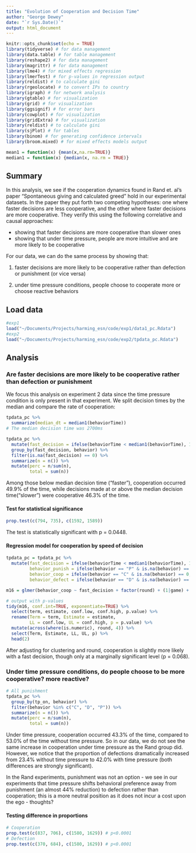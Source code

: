 ```yaml
---
title: "Evolution of Cooperation and Decision Time"
author: "George Dewey"
date: "`r Sys.Date()`"
output: html_document
---
```


```r
knitr::opts_chunk$set(echo = TRUE)
library(tidyverse) # for data management
library(data.table) # for table management
library(reshape2) # for data management
library(magrittr) # for data management
library(lme4) # for mixed effects regression
library(lmerTest) # for p-values in regression output
library(reldist) # to calculate gini
library(rgeolocate) # to convert IPs to country
library(igraph) # for network analysis
library(gtable) # for visualization
library(grid) # for visualization
library(ggsignif) # for error bars
library(cowplot) # for visualization
library(gridExtra) # for visualization
library(reldist) # to calculate gini
library(sjPlot) # for tables
library(binom) # for generating confidence intervals
library(broom.mixed) # for mixed effects models output

mean1 = function(x) {mean(x,na.rm=TRUE)}
median1 = function(x) {median(x, na.rm = TRUE)}
```

## Summary

In this analysis, we see if the cooperation dynamics found in Rand et. al's paper "Spontaneous giving and calculated greed" hold in our experimental datasets. In the paper they put forth two competing hypotheses: one where faster decisions are less cooperative, and the other where faster decisions are more cooperative. They verify this using the following correlative and causal approaches:

- showing that faster decisions are more cooperative than slower ones
- showing that under time pressure, people are more intuitive and are more likely to be cooperative

For our data, we can do the same process by showing that:

1) faster decisions are more likely to be cooperative rather than defection or punishment (or vice versa)

2) under time pressure conditions, people choose to cooperate more or choose reactive behaviors

## Load data

```r
#exp1
load("~/Documents/Projects/harming_esn/code/exp1/data1_pc.Rdata")
#exp2
load("~/Documents/Projects/harming_esn/code/exp2/tpdata_pc.Rdata")
```

## Analysis

### Are faster decisions are more likely to be cooperative rather than defection or punishment

We focus this analysis on experiment 2 data since the time pressure condition is only present in that experiment. We split decision times by the median and compare the rate of cooperation:

```r
tpdata_pc %>%
  summarize(median_dt = median1(behaviorTime)) 
# The median decision time was 2700ms 

tpdata_pc %>%
  mutate(fast_decision = ifelse(behaviorTime < median1(behaviorTime), 1, 0)) %>%
  group_by(fast_decision, behavior) %>%
  filter(is.na(fast_decision) == 0) %>%
  summarize(n = n()) %>%
  mutate(perc = n/sum(n),
         total = sum(n))
```

Among those  below median decision time ("faster"), cooperation occurred 49.9% of the time, while decisions made at or above the median decision time("slower") were cooperative 46.3% of the time.

#### Test for statistical significance

```r
prop.test(c(794, 735), c(1592, 1589))
```
The test is statistically significant with p = 0.0448.

#### Regression model for cooperation by speed of decision
```r
tpdata_pc = tpdata_pc %>%
  mutate(fast_decision = ifelse(behaviorTime < median1(behaviorTime), 1, 0),
         behavior_punish = ifelse(behavior == "P" & is.na(behavior) == 0, 1, 0),
         behavior_coop = ifelse(behavior == "C" & is.na(behavior) == 0, 1, 0),
         behavior_defect = ifelse(behavior == "D" & is.na(behavior) == 0, 1, 0)) 

m16 = glmer(behavior_coop ~ fast_decision + factor(round) + (1|game) + (1|superid), data = tpdata_pc, family = binomial, nAGQ=0, control = glmerControl(optimizer = c("bobyqa"), optCtrl=list(maxfun=2e5), calc.derivs=FALSE))

# output with p-values
tidy(m16, conf.int=TRUE, exponentiate=TRUE) %>%
  select(term, estimate, conf.low, conf.high, p.value) %>%
  rename(Term = term, Estimate = estimate, 
         LL = conf.low, UL = conf.high, p = p.value) %>%
  mutate(across(where(is.numeric), round, 4)) %>%
  select(Term, Estimate, LL, UL, p) %>%
  head(2)
```
After adjusting for clustering and round, cooperation is slightly more likely with a fast decision, though only at a marginally significant level (p = 0.068).

### Under time pressure conditions, do people choose to be more cooperative? more reactive?

```r
# All punishment
tpdata_pc %>%
  group_by(tp_on, behavior) %>%
  filter(behavior %in% c("C", "D", "P")) %>%
  summarize(n = n()) %>%
  mutate(perc = n/sum(n),
         total = sum(n))
```

Under time pressure, cooperation occurred 43.3% of the time, compared to 53.0% of the time without time pressure. So in our data, we do not see the same increase in cooperation under time pressure as the Rand group did. However, we notice that the proportion of defections dramatically increased from 23.4% without time pressure to 42.0% with time pressure (both differences are strongly significant).

In the Rand experiments, punishment was not an option - we see in our experiments that time pressure shifts behavioral preference away from punishment (an almost 44% reduction) to defection rather than cooperation; this is a more neutral position as it does not incur a cost upon the ego - thoughts?

#### Testing difference in proportions

```r
# Cooperation
prop.test(c(837, 706), c(1580, 1629)) # p<0.0001
# Defection
prop.test(c(370, 684), c(1580, 1629)) # p<0.0001
```
